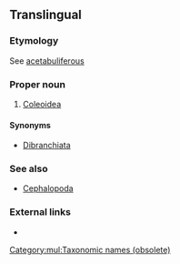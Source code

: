 ==Translingual==
{{wikipedia|Coleoidea}}
{{wikispecies|Coleoidea}}

===Etymology===
{{etyl|NL.|mul}} See [[acetabuliferous]]

===Proper noun===
{{taxoninfl}}

# {{label|mul|archaic}} [[Coleoidea]]

====Synonyms====
* [[Dibranchiata]]

===See also===
* [[Cephalopoda]]

===External links===
* {{R:Century 1911}}

[[Category:mul:Taxonomic names (obsolete)]]